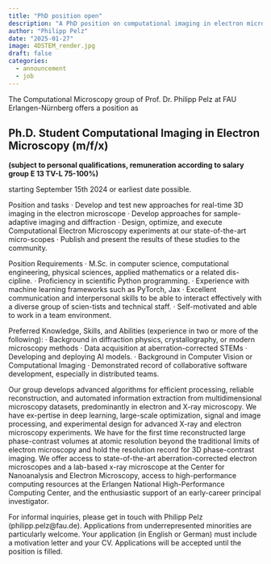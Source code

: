 ```yaml
---
title: "PhD position open"
description: "A PhD position on computational imaging in electron microscopy is available starting April 1st"
author: "Philipp Pelz"
date: "2025-01-27"
image: 4DSTEM_render.jpg
draft: false
categories:
  - announcement
  - job
---
```


The Computational Microscopy group of Prof. Dr. Philipp Pelz at FAU Erlangen-Nürnberg offers a position as 

## Ph.D. Student Computational Imaging in Electron Microscopy (m/f/x) 
**(subject to personal qualifications, remuneration according to salary group E 13 TV-L 75-100%)**

starting September 15th 2024 or earliest date possible. 

Position and tasks 
·	Develop and test new approaches for real-time 3D imaging in the electron microscope
·	Develop approaches for sample-adaptive imaging and diffraction
·	Design, optimize, and execute Computational Electron Microscopy experiments at our state-of-the-art micro-scopes
·	Publish and present the results of these studies to the community.

Position Requirements
·	M.Sc. in computer science, computational engineering, physical sciences, applied mathematics or a related dis-cipline.
·	Proficiency in scientific Python programming.
·	Experience with machine learning frameworks such as PyTorch, Jax
·	Excellent communication and interpersonal skills to be able to interact effectively with a diverse group of scien-tists and technical staff.
·	Self-motivated and able to work in a team environment.

Preferred Knowledge, Skills, and Abilities (experience in two or more of the following):
·	Background in diffraction physics, crystallography, or modern microscopy methods 
·	Data acquisition at aberration-corrected STEMs
·	Developing and deploying AI models.
·	Background in Computer Vision or Computational Imaging
·	Demonstrated record of collaborative software development, especially in distributed teams.


Our group develops advanced algorithms for efficient processing, reliable reconstruction, and automated information extraction from multidimensional microscopy datasets, predominantly in electron and X-ray microscopy. We have ex-pertise in deep learning, large-scale optimization, signal and image processing, and experimental design for advanced X-ray and electron microscopy experiments. 
We have for the first time reconstructed large phase-contrast volumes at atomic resolution beyond the traditional limits of electron microscopy and hold the resolution record for 3D phase-contrast imaging. 
We offer access to state-of-the-art aberration-corrected electron microscopes and a lab-based x-ray microscope at the Center for Nanoanalysis and Electron Microscopy, access to high-performance computing resources at the Erlangen National High-Performance Computing Center, and the enthusiastic support of an early-career principal investigator.

For informal inquiries, please get in touch with Philipp Pelz (philipp.pelz@fau.de). Applications from underrepresented minorities are particularly welcome. Your application (in English or German) must include a motivation letter and your CV. Applications will be accepted until the position is filled. 

